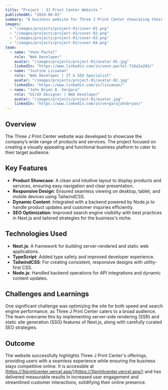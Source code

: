 ```yaml
---
title: "Project : 3J Print Center Website "
publishedAt: "2024-06-01"
summary: "A business website for Three J Print Center showcasing their products and services. Accessible at https://3jprintcenter.vercel.app/, developed using Next.js, TypeScript, TailwindCSS, and Node.js."
images:
  - "/images/projects/project-01/cover-01.png"
  - "/images/projects/project-01/cover-02.png"
  - "/images/projects/project-01/cover-03.png"
  - "/images/projects/project-01/cover-04.png"
team:
  - name: "Vonn Pactol"
    role: "Web Developer"
    avatar: "/images/projects/project-01/avatar-01.jpg"
    linkedIn: "https://www.linkedin.com/in/vonn-pactol-718a2a283/"
  - name: "Justine Licuanan"
    role: "Web Developer | IT & SEO Specialist"
    avatar: "/images/projects/project-01/avatar-02.jpg"
    linkedIn: "https://www.linkedin.com/in/licuanan/"
  - name: "John Bryan B. Vergara"
    role: "UI/UX Designer | Web Developer"
    avatar: "/images/projects/project-01/avatar.jpg"
    linkedIn: "https://www.linkedin.com/in/vergarajohnbryan/"
---
```


## Overview

The Three J Print Center website was developed to showcase the company’s wide range of products and services. The project focused on creating a visually appealing and functional business platform to cater to their target audience.

## Key Features

- **Product Showcase**: A clean and intuitive layout to display products and services, ensuring easy navigation and clear presentation.
- **Responsive Design**: Ensured seamless viewing on desktop, tablet, and mobile devices using TailwindCSS.
- **Dynamic Content**: Integrated with a backend powered by Node.js to handle product updates and customer inquiries efficiently.
- **SEO Optimization**: Improved search engine visibility with best practices in Next.js and tailored strategies for the business's niche.

## Technologies Used

- **Next.js**: A framework for building server-rendered and static web applications.
- **TypeScript**: Added type safety and improved developer experience.
- **TailwindCSS**: For creating consistent, responsive designs with utility-first CSS.
- **Node.js**: Handled backend operations for API integrations and dynamic content updates.

## Challenges and Learnings

One significant challenge was optimizing the site for both speed and search engine performance, as Three J Print Center caters to a broad audience. The team overcame this by implementing server-side rendering (SSR) and static site generation (SSG) features of Next.js, along with carefully curated SEO strategies.

## Outcome

The website successfully highlights Three J Print Center's offerings, providing users with a seamless experience while ensuring the business stays competitive online. It is accessible at [https://3jprintcenter.vercel.app/](https://3jprintcenter.vercel.app/) and has delivered measurable results in increased user engagement and streamlined customer interactions, solidifying their online presence.